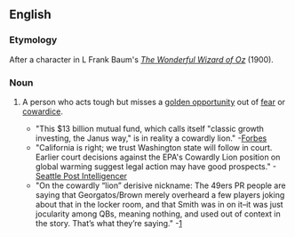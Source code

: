 ==English==

===Etymology===
After a character in L Frank Baum's ''[[w:The Wonderful Wizard of Oz|The Wonderful Wizard of Oz]]'' (1900).

===Noun===
{{en-noun|head=[[cowardly]] [[lion]]}}

# {{context|figuratively}} A person who acts tough but misses a [[golden opportunity]] out of [[fear]] or [[cowardice]].
#*"This $13 billion mutual fund, which calls itself "classic growth investing, the Janus way," is in reality a cowardly lion." -[http://www.forbes.com/opinions/2007/12/06/sosnoff-gripple-growth-oped-cx_mts_1206sosnoff.html Forbes]
#*"California is right; we trust Washington state will follow in court. Earlier court decisions against the EPA's Cowardly Lion position on global warming suggest legal action may have good prospects." -[http://www.seattlepi.com/opinion/344385_autoed21.html Seattle Post Intelligencer]
#*"On the cowardly “lion” derisive nickname: The 49ers PR people are saying that Georgatos/Brown merely overheard a few players joking about that in the locker room, and that Smith was in on it–it was just jocularity among QBs, meaning nothing, and used out of context in the story. That’s what they’re saying." -[http://www.mercextra.com/blogs/kawakami/2007/12/12/whos-with-me-on-alex-smiths-side-plus-more-notes-on-the-smith-nolan-feud-and-clumsy-attempted-cover-up/]